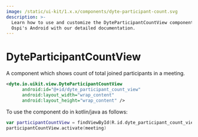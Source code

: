 ```yaml
---
image: /static/ui-kit/1.x.x/components/dyte-participant-count.svg
description: >-
  Learn how to use and customize the DyteParticipantCountView component in
  Ospi's Android with our detailed documentation.
---
```


# DyteParticipantCountView

A component which shows count of total joined participants in a meeting.

```xml
<dyte.io.uikit.view.DyteParticipantCountView
      android:id="@+id/dyte_participant_count_view"
      android:layout_width="wrap_content"
      android:layout_height="wrap_content" />
```

To use the component do in kotlin/java as follows:

```kotlin
var participantCountView = findViewById(R.id.dyte_participant_count_view)
participantCountView.activate(meeting)
```

<head>
  <title>Android DyteParticipantCountView</title>
</head>
